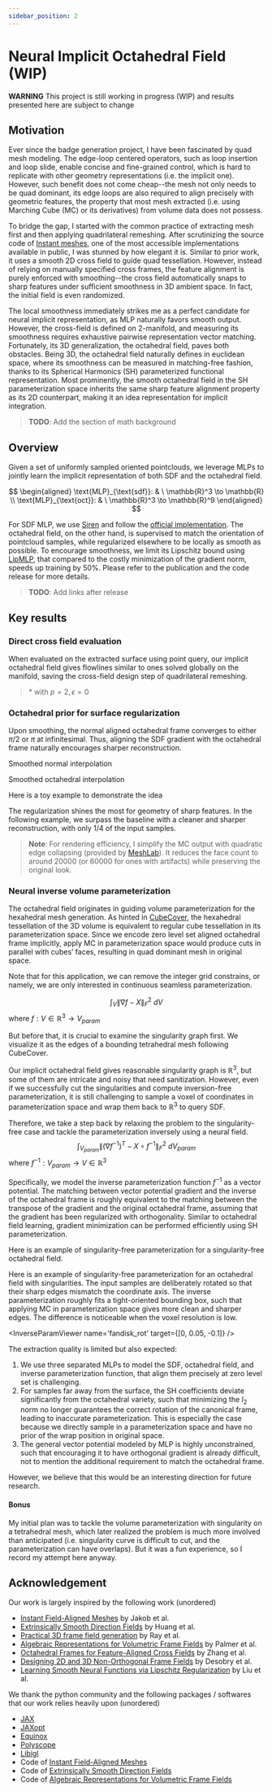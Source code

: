 ```yaml
---
sidebar_position: 2
---
```




# Neural Implicit Octahedral Field (WIP)

<div class="alert alert--primary" role="alert">
    <strong>WARNING</strong> This project is still working in progress (WIP) and results presented here are subject to change
</div>

## Motivation

Ever since the badge generation project, I have been fascinated by quad mesh modeling. The edge-loop centered operators, such as loop insertion and loop slide, enable concise and fine-grained control, which is hard to replicate with other geometry representations (i.e. the implicit one). However, such benefit does not come cheap--the mesh not only needs to be quad dominant, its edge loops are also required to align precisely with geometric features, the property that most mesh extracted (i.e. using Marching Cube (MC) or its derivatives) from volume data does not possess.

To bridge the gap, I started with the common practice of extracting mesh first and then applying quadrilateral remeshing. After scrutinizing the source code of [Instant meshes](https://github.com/wjakob/instant-meshes), one of the most accessible implementations available in public, I was stunned by how elegant it is. Similar to prior work, it uses a smooth 2D cross field to guide quad tessellation. However, instead of relying on manually specified cross frames, the feature alignment is purely enforced with smoothing--the cross field automatically snaps to sharp features under sufficient smoothness in 3D ambient space. In fact, the initial field is even randomized.

The local smoothness immediately strikes me as a perfect candidate for neural implicit representation, as MLP naturally favors smooth output. However, the cross-field is defined on 2-manifold, and measuring its smoothness requires exhaustive pairwise representation vector matching. Fortunately, its 3D generalization, the octahedral field, paves both obstacles. Being 3D, the octahedral field naturally defines in euclidean space, where its smoothness can be measured in matching-free fashion, thanks to its Spherical Harmonics (SH) parameterized functional representation. Most prominently, the smooth octahedral field in the SH parameterization space inherits the same sharp feature alignment property as its 2D counterpart, making it an idea representation for implicit integration.

> **TODO**: Add the section of math background

## Overview
Given a set of uniformly sampled oriented pointclouds, we leverage MLPs to jointly learn the implicit representation of both SDF and the octahedral field.

$$
\begin{aligned}
\text{MLP}_{\text{sdf}}: & \ \mathbb{R}^3 \to \mathbb{R} \\
\text{MLP}_{\text{oct}}: & \ \mathbb{R}^3 \to \mathbb{R}^9
\end{aligned}
$$

For SDF MLP, we use [Siren](https://github.com/vsitzmann/siren) and follow the [official implementation](https://github.com/vsitzmann/siren/blob/4df34baee3f0f9c8f351630992c1fe1f69114b5f/loss_functions.py#L214). The octahedral field, on the other hand, is supervised to match the orientation of pointcloud samples, while regularized elsewhere to be locally as smooth as possible. To encourage smoothness, we limit its Lipschitz bound using [LipMLP](https://nv-tlabs.github.io/lip-mlp/), that compared to the costly minimization of the gradient norm, speeds up training by 50%. Please refer to the publication and the code release for more details.

> **TODO**: Add links after release

## Key results
### Direct cross field evaluation
When evaluated on the extracted surface using point query, our implicit octahedral field gives flowlines similar to ones solved globally on the manifold, saving the cross-field design step of quadrilateral remeshing.

<FlowlineGroup />

> \* with $p=2, \epsilon=0$

### Octahedral prior for surface regularization
Upon smoothing, the normal aligned octahedral frame converges to either $\pi / 2$ or $\pi$ at infinitesimal. Thus, aligning the SDF gradient with the octahedral frame naturally encourages sharper reconstruction.

<div style={{width: '400px', margin: "0 auto"}}>
    <div class="container">
        <div class="row">
        <div class="col">
        <NormalInterp />
        <p style={{ textAlign: 'center' }}>Smoothed normal interpolation</p>
        </div>
        <div class="col">
        <OctInterp />
        <p style={{ textAlign: 'center' }}>Smoothed octahedral interpolation</p>
        </div>
    </div>
    </div>
</div>

Here is a toy example to demonstrate the idea

<ToyViewer />

The regularization shines the most for geometry of sharp features. In the following example, we surpass the baseline with a cleaner and sharper reconstruction, with only $1/4$ of the input samples.

<RegViewer />

> **Note**: For rendering efficiency, I simplify the MC output with quadratic edge collapsing (provided by [MeshLab](https://www.meshlab.net)). It reduces the face count to around 20000 (or 60000 for ones with artifacts) while preserving the original look.

### Neural inverse volume parameterization
The octahedral field originates in guiding volume parameterization for the hexahedral mesh generation. As hinted in [CubeCover](http://www.mi.fu-berlin.de/en/math/groups/ag-geom/publications/db/2011_Nieser-Reitebuch-Polthier_CubeCover.pdf), the hexahedral tessellation of the 3D volume is equivalent to regular cube tessellation in its parameterization space. Since we encode zero level set aligned octahedral frame implicitly, apply MC in parameterization space would produce cuts in parallel with cubes’ faces, resulting in quad dominant mesh in original space.

Note that for this application, we can remove the integer grid constrains, or namely, we are only interested in continuous seamless parameterization.

$$
\int_{V} \| \nabla f- X \|_F^2 \ d{V}
$$
where $f: V \in \mathbb{R}^3 \to V_{param}$

But before that, it is crucial to examine the singularity graph first. We visualize it as the edges of a bounding tetrahedral mesh following CubeCover.

<SingularityViewer />

Our implicit octahedral field gives reasonable singularity graph is $\mathbb{R}^3$, but some of them are intricate and noisy that need sanitization. However, even if we successfully cut the singularities and compute inversion-free parameterization, it is still challenging to sample a voxel of coordinates in parameterization space and wrap them back to $\mathbb{R}^3$ to query SDF.

Therefore, we take a step back by relaxing the problem to the singularity-free case and tackle the parameterization inversely using a neural field.
$$
\int_{V_{param}} \| (\nabla f^{-1})^T - X \circ f^{-1} \|_F^2 \ d{V_{param}}
$$
where $f^{-1}: V_{param} \to V \in \mathbb{R}^3$

Specifically, we model the inverse parameterization function $f^{-1}$ as a vector potential. The matching between vector potential gradient and the inverse of the octahedral frame is roughly equivalent to the matching between the transpose of the gradient and the original octahedral frame, assuming that the gradient has been regularized with orthogonality. Similar to octahedral field learning, gradient minimization can be performed efficiently using SH parameterization.

Here is an example of singularity-free parameterization for a singularity-free octahedral field.

<InverseParamViewer name='cube_twist' />

Here is an example of singularity-free parameterization for an octahedral field with singularities. The input samples are deliberately rotated so that their sharp edges mismatch the coordinate axis. The inverse parameterization roughly fits a tight-oriented bounding box, such that applying MC in parameterization space gives more clean and sharper edges. The difference is noticeable when the voxel resolution is low.

<InverseParamViewer name='fandisk_rot' target={[0, 0.05, -0.1]} />

The extraction quality is limited but also expected:
1. We use three separated MLPs to model the SDF, octahedral field, and inverse parameterization function, that align them precisely at zero level set is challenging.
2. For samples far away from the surface, the SH coefficients deviate significantly from the octahedral variety, such that minimizing the $l_2$ norm no longer guarantees the correct rotation of the canonical frame, leading to inaccurate parameterization. This is especially the case because we directly sample in a parameterization space and have no prior of the wrap position in original space.
3. The general vector potential modeled by MLP is highly unconstrained, such that encouraging it to have orthogonal gradient is already difficult, not to mention the additional requirement to match the octahedral frame.

However, we believe that this would be an interesting direction for future research.

#### Bonus
My initial plan was to tackle the volume parameterization with singularity on a tetrahedral mesh, which later realized the problem is much more involved than anticipated (i.e. singularity curve is difficult to cut, and the parameterization can have overlaps). But it was a fun experience, so I record my attempt here anyway.

<ParamViewer />

## Acknowledgement
Our work is largely inspired by the following work (unordered)
- [Instant Field-Aligned Meshes](https://igl.ethz.ch/projects/instant-meshes/) by Jakob et al.
- [Extrinsically Smooth Direction Fields](https://adshhzy.github.io/projectfolder/ESDF/extrinsic.pdf) by Huang et al.
- [Practical 3D frame field generation](https://dl.acm.org/doi/pdf/10.1145/2980179.2982408) by Ray et al.
- [Algebraic Representations for Volumetric Frame Fields](https://boris.unibe.ch/143298/1/3366786.pdf) by Palmer et al.
- [Octahedral Frames for Feature-Aligned Cross Fields](https://people.csail.mit.edu/jsolomon/assets/crossfields.pdf) by Zhang et al.
- [Designing 2D and 3D Non-Orthogonal Frame Fields](https://inria.hal.science/hal-03287233/file/ff_nonortho.pdf) by Desobry et al.
- [Learning Smooth Neural Functions via Lipschitz Regularization](https://nv-tlabs.github.io/lip-mlp/) by Liu et al.

We thank the python community and the following packages / softwares that our work relies heavily upon (unordered)
- [JAX](https://github.com/google/jax)
- [JAXopt](https://github.com/google/jaxopt)
- [Equinox](https://github.com/patrick-kidger/equinox)
- [Polyscope](https://polyscope.run)
- [Libigl](https://github.com/libigl/libigl)
- Code of [Instant Field-Aligned Meshes](https://github.com/wjakob/instant-meshes)
- Code of [Extrinsically Smooth Direction Fields](https://github.com/adshhzy/SMI2016_Extrinsic)
- Code of [Algebraic Representations for Volumetric Frame Fields](https://github.com/dpa1mer/arff)